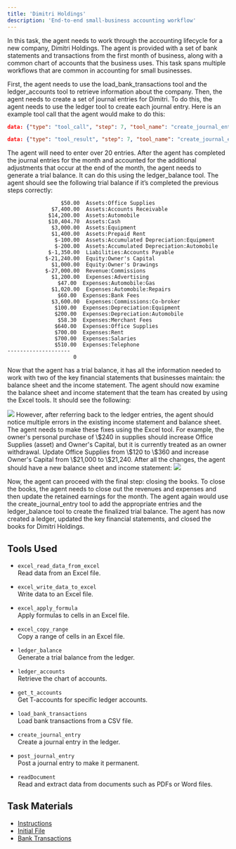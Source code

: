 ```yaml
---
title: 'Dimitri Holdings'
description: 'End-to-end small-business accounting workflow'
---
```


In this task, the agent needs to work through the accounting lifecycle for a new company, Dimitri Holdings. The agent is provided with a set of bank statements and transactions from the first month of business, along with a common chart of accounts that the business uses. This task spans multiple workflows that are common in accounting for small businesses.

First, the agent needs to use the load_bank_transactions tool and the ledger_accounts tool to retrieve information about the company. Then, the agent needs to create a set of journal entries for Dimitri. To do this, the agent needs to use the ledger tool to create each journal entry. Here is an example tool call that the agent would make to do this: 

```json
data: {"type": "tool_call", "step": 7, "tool_name": "create_journal_entry", "arguments": {"date": "2024/06/01", "description": "Prepaid rent (3 months)", "lines": [{"account": "Expenses:Rent", "debit": 2100.0}, {"account": "Assets:Cash", "credit": 2100.0}]}, "description": "Executing create journal entry", "timestamp": "2025-09-07T22:10:35.103612"}

data: {"type": "tool_result", "step": 7, "tool_name": "create_journal_entry", "result": {"result": "{\"entry_id\": \"JE_20250907221035104607\", \"status\": \"draft\", \"message\": \"Draft journal entry JE_20250907221035104607 created successfully. Use post_journal_entry to make it permanent.\"}"}, "timestamp": "2025-09-07T22:10:35.188227"}
```

The agent will need to enter over 20 entries. After the agent has completed the journal entries for the month and accounted for the additional adjustments that occur at the end of the month, the agent needs to generate a trial balance. It can do this using the ledger_balance tool. The agent should see the following trial balance if it’s completed the previous steps correctly:

```
                 $50.00  Assets:Office Supplies
              $7,400.00  Assets:Accounts Receivable
             $14,200.00  Assets:Automobile
             $10,404.70  Assets:Cash
              $3,000.00  Assets:Equipment
              $1,400.00  Assets:Prepaid Rent
               $-100.00  Assets:Accumulated Depreciation:Equipment
               $-200.00  Assets:Accumulated Depreciation:Automobile
             $-1,350.00  Liabilities:Accounts Payable
            $-21,240.00  Equity:Owner's Capital
              $1,000.00  Equity:Owner's Drawings
            $-27,000.00  Revenue:Commissions
              $1,200.00  Expenses:Advertising
                $47.00  Expenses:Automobile:Gas
              $1,020.00  Expenses:Automobile:Repairs
                $60.00  Expenses:Bank Fees
              $3,600.00  Expenses:Commissions:Co-broker
               $100.00  Expenses:Depreciation:Equipment
               $200.00  Expenses:Depreciation:Automobile
                $58.30  Expenses:Merchant Fees
               $640.00  Expenses:Office Supplies
               $700.00  Expenses:Rent
               $700.00  Expenses:Salaries
               $510.00  Expenses:Telephone
--------------------
                     0
```


Now that the agent has a trial balance, it has all the information needed to work with two of the key financial statements that businesses maintain: the balance sheet and the income statement. The agent should now examine the balance sheet and income statement that the team has created by using the Excel tools. It should see the following: 
<Frame caption="Excel sheet excerpt of Income Statement and Balance Sheet">
  <img src="/images/initial_income_statement_and_balance.png" />
</Frame>
However, after referring back to the ledger entries, the agent should notice multiple errors in the existing income statement and balance sheet. The agent needs to make these fixes using the Excel tool. For example, the owner's personal purchase of \$240 in supplies should increase Office Supplies (asset) and Owner's Capital, but it is currently treated as an owner withdrawal. Update Office Supplies from \$120 to \$360 and increase Owner's Capital from \$21,000 to \$21,240. After all the changes, the agent should have a new balance sheet and income statement: 
<Frame caption="Excel sheet excerpt of correct Income Statement and Balance Sheet">
  <img src="/images/correct_income_statement_and_balance.png" />
</Frame>

Now, the agent can proceed with the final step: closing the books. To close the books, the agent needs to close out the revenues and expenses and then update the retained earnings for the month. The agent again would use the create_journal_entry tool to add the appropriate entries and the ledger_balance tool to create the finalized trial balance. The agent has now created a ledger, updated the key financial statements, and closed the books for Dimitri Holdings.

## Tools Used

- `excel_read_data_from_excel`  
  Read data from an Excel file.

- `excel_write_data_to_excel`  
  Write data to an Excel file.

- `excel_apply_formula`  
  Apply formulas to cells in an Excel file.

- `excel_copy_range`  
  Copy a range of cells in an Excel file.

- `ledger_balance`  
  Generate a trial balance from the ledger.

- `ledger_accounts`  
  Retrieve the chart of accounts.

- `get_t_accounts`  
  Get T-accounts for specific ledger accounts.

- `load_bank_transactions`  
  Load bank transactions from a CSV file.

- `create_journal_entry`  
  Create a journal entry in the ledger.

- `post_journal_entry`  
  Post a journal entry to make it permanent.

- `readDocument`  
  Read and extract data from documents such as PDFs or Word files.

## Task Materials

- <a href="/files/dimitri-holdings/Instructions.pdf" target="_blank" rel="noopener" download>Instructions</a>
- <a href="/files/dimitri-holdings/InitState.xlsx" target="_blank" rel="noopener" download>Initial File</a>
- <a href="/files/dimitri-holdings/Bank_Transactions.csv" target="_blank" rel="noopener" download>Bank Transactions</a>
